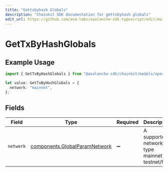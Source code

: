 ```yaml
---
title: "Gettxbyhash Globals"
description: "Chainkit SDK documentation for gettxbyhash globals"
edit_url: https://github.com/ava-labs/avalanche-sdk-typescript/edit/main/chainkit/docs/models/operations/gettxbyhashglobals.md
---
```


# GetTxByHashGlobals

## Example Usage

```typescript
import { GetTxByHashGlobals } from "@avalanche-sdk/chainkit/models/operations";

let value: GetTxByHashGlobals = {
  network: "mainnet",
};
```

## Fields

| Field                                                                          | Type                                                                           | Required                                                                       | Description                                                                    | Example                                                                        |
| ------------------------------------------------------------------------------ | ------------------------------------------------------------------------------ | ------------------------------------------------------------------------------ | ------------------------------------------------------------------------------ | ------------------------------------------------------------------------------ |
| `network`                                                                      | [components.GlobalParamNetwork](https://github.com/ava-labs/avalanche-sdk-typescript/blob/main/chainkit/models/components/globalparamnetwork.md) | :heavy_minus_sign:                                                             | A supported network type mainnet or testnet/fuji.                              | mainnet                                                                        |